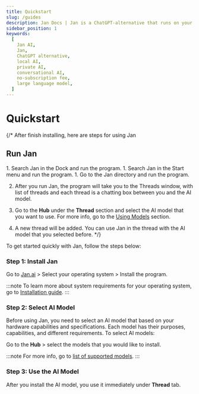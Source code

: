 ```yaml
---
title: Quickstart
slug: /guides
description: Jan Docs | Jan is a ChatGPT-alternative that runs on your own computer, with a local API server.
sidebar_position: 1
keywords:
  [
    Jan AI,
    Jan,
    ChatGPT alternative,
    local AI,
    private AI,
    conversational AI,
    no-subscription fee,
    large language model,
  ]
---
```


<head>
    <title>Quickstart - Jan Docs</title>
    <meta name="description" content="Get started quickly with Jan, a ChatGPT-alternative that runs on your own computer, with a local API server. Learn how to install Jan and select an AI model to start chatting.">
    <meta name="keywords" content="Jan AI, Jan, Quickstart, installation, select AI model, using AI model, getting started">
    <meta property="og:title" content="Quickstart - Jan Docs">
    <meta property="og:description" content="Get started quickly with Jan, a ChatGPT-alternative that runs on your own computer, with a local API server. Learn how to install Jan and select an AI model to start chatting.">
    <meta property="og:url" content="https://yourwebsite.com/guides">
    <meta name="twitter:card" content="summary">
    <meta name="twitter:title" content="Quickstart - Jan Docs">
    <meta name="twitter:description" content="Get started quickly with Jan, a ChatGPT-alternative that runs on your own computer, with a local API server. Learn how to install Jan and select an AI model to start chatting.">
</head>


# Quickstart

{/* After finish installing, here are steps for using Jan

## Run Jan

<Tabs>
    <TabItem value="mac" label="MacOS" default>
        1. Search Jan in the Dock and run the program.
    </TabItem>
    <TabItem value="windows" label="Windows" default>
        1. Search Jan in the Start menu and run the program.
    </TabItem>
    <TabItem value="linux" label="Linux" default>
        1. Go to the Jan directory and run the program.
    </TabItem>
</Tabs>

2. After you run Jan, the program will take you to the Threads window, with list of threads and each thread is a chatting box between you and the AI model.

3. Go to the **Hub** under the **Thread** section and select the AI model that you want to use. For more info, go to the [Using Models](category/using-models) section.

4. A new thread will be added. You can use Jan in the thread with the AI model that you selected before. */}

To get started quickly with Jan, follow the steps below:

### Step 1: Install Jan

Go to [Jan.ai](https://jan.ai/) > Select your operating system > Install the program.

:::note
To learn more about system requirements for your operating system, go to [Installation guide](/guides/install).
:::

### Step 2: Select AI Model

Before using Jan, you need to select an AI model that based on your hardware capabilities and specifications. Each model has their purposes, capabilities, and different requirements. To select AI models: 

Go to the **Hub** > select the models that you would like to install.

:::note
For more info, go to [list of supported models](/guides/models-list/). 
:::

### Step 3: Use the AI Model

After you install the AI model, you use it immediately under **Thread** tab.
